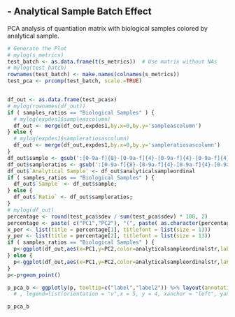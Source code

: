 
## - Analytical Sample Batch Effect

PCA analysis of quantiation matrix with biological samples colored by analytical sample.

```r
# Generate the Plot 
# mylog(s_metrics)
test_batch <- as.data.frame(t(s_metrics))  # Use matrix without NAs
# mylog(test_batch)
rownames(test_batch) <- make.names(colnames(s_metrics))
test_pca <- prcomp(test_batch, scale.=TRUE)


df_out <- as.data.frame(test_pca$x)
# mylog(rownames(df_out))
if ( samples_ratios == "Biological Samples" ) {
  # mylog(expdes1$sampleascolumn)
  df_out <- merge(df_out,expdes1,by.x=0,by.y='sampleascolumn')
} else {
  # mylog(expdes1$sampleratiosascolumn)
  df_out <- merge(df_out,expdes1,by.x=0,by.y='sampleratiosascolumn')
}
df_out$sample <- gsub(':[0-9a-f]{8}-[0-9a-f]{4}-[0-9a-f]{4}-[0-9a-f]{4}-[0-9a-f]{12}', '', df_out$sample)
df_out$sampleratios <- gsub(':[0-9a-f]{8}-[0-9a-f]{4}-[0-9a-f]{4}-[0-9a-f]{4}-[0-9a-f]{12}', '', df_out$sampleratios)
df_out$`Analytical Sample` <- df_out$analyticalsampleordinal
if ( samples_ratios == "Biological Samples" ) {
  df_out$`Sample` <- df_out$sample;
} else {
  df_out$`Ratio` <- df_out$sampleratios;
}
# mylog(df_out)
percentage <- round(test_pca$sdev / sum(test_pca$sdev) * 100, 2)
percentage <- paste( c("PC1","PC2"), "(", paste( as.character(percentage[1:2]), "%", ")", sep="") )
x_per <- list(title = percentage[1], titlefont = list(size = 13))
y_per <- list(title = percentage[2], titlefont = list(size = 13))
if ( samples_ratios == "Biological Samples" ) {
  p<-ggplot(df_out,aes(x=PC1,y=PC2,color=analyticalsampleordinalstr,label=`Sample`,label2=`Analytical Sample`))
} else {
  p<-ggplot(df_out,aes(x=PC1,y=PC2,color=analyticalsampleordinalstr,label=`Ratio`,label2=`Analytical Sample`))
}
p<-p+geom_point()

p_pca_b <- ggplotly(p, tooltip=c("label","label2")) %>% layout(annotations = pca_title, xaxis = x_per, yaxis = y_per, showlegend=FALSE)
  # , legend=list(orientation = "v",x = 5, y = 4, xanchor = "left", yanchor = "bottom"))

p_pca_b
```
